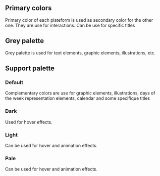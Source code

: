 
<Meta title="Design Tokens/Common Colors" component={Colors} />

<style>
  {`
    * {box-sizing: border-box;}
    .h2, .h3 {margin-top: 50px;border-bottom: 0;}
    .flex {display: flex;gap: 24px;flex-wrap: wrap;justify-content: flex-start;}
    .ctn-card {box-shadow: 0px 2px 6px 0px #00000026;border-radius: 8px;}
    .name-color {font-weight: bold;}
    .name-color, .hexa-color, .variable {margin: 0;line-height: 24px;font-size: 14px;}
    .background-color {height: 100px;width: 160px;border-radius: 8px 8px 0 0;}
    .description-color {padding: 16px;width: 160px;height: 102px;border-radius: 0 0 8px 8px;background: #FFFFFF;box-shadow: 0px 2px 6px rgba(0, 0, 0, 0.15);}
  `}
</style>

<div className="ctn">
  <h2 className="h2">Primary colors</h2>
  <p className="title">Primary color of each plateform is used as secondary color for the other one. They are use for interactions. Can be use for specific titles</p>
  <div className="flex">
    <Colors 
      color="Orange"
      hexa="#FF8D2E"
    />
    <Colors 
      color="Blue"
      hexa="#2A9CC8"
    />
  </div>

<h2 className="h2">Grey palette</h2>
<p className="title">
  Grey palette is used for text elements, graphic elements, illustrations, etc.
</p>
<div className="flex">
  <Colors color="Darkness" hexa="#000000" nameVar="$black" />
  <Colors color="Black" hexa="#4A4A4A" nameVar="$gray-800" />
  <Colors color="Graphite" hexa="#909090" nameVar="$gray-700" />
  <Colors color="Stone" hexa="#B0B0B0" nameVar="$gray-600" />
  <Colors color="Grey" hexa="#C7C7C7" nameVar="$gray-500" />
  <Colors color="Cloudy" hexa="#E4E4E4" nameVar="$gray-400" />
  <Colors color="Pearl" hexa="#F2F2F2" nameVar="$gray-300" />
  <Colors color="Fog" hexa="#FAFAFA" nameVar="$gray-200" />
  <Colors color="White" hexa="#FFFFFF" nameVar="$white" />
</div>

<h2 className="h2">Support palette</h2>
<h3 className="h3">Default</h3>
<p className="title">
  Complementary colors are use for graphic elements, illustrations, days of the
  week representation elements, calendar and some specifique titles
</p>
<div className="flex">
  <Colors color="Error" hexa="#E13A3A" nameVar="$danger" />
  <Colors color="Warning" hexa="#F59700" nameVar="$warning" />
  <Colors color="Success" hexa="#7DBF85" nameVar="$success" />
  <Colors color="Information" hexa="#4BAFD5" nameVar="$info" />
</div>

<h3 className="h3">Dark</h3>
<p className="title">Used for hover effects.</p>
<div className="flex">
  <Colors color="Error" hexa="#D12A2A" nameVar="$danger-900" />
  <Colors color="Warning" hexa="#E58D00" nameVar="$warning-900" />
  <Colors color="Success" hexa="#70A977" nameVar="$success-900" />
  <Colors color="Information" hexa="#3499BF" nameVar="$info-900" />
</div>

<h3 className="h3">Light</h3>
<p className="title">Can be used for hover and animation effects.</p>
<div className="flex">
  <Colors color="Error" hexa="#f3a6a6" nameVar="$danger-200" />
  <Colors color="Warning" hexa="#f2c987" nameVar="$warning-200" />
  <Colors color="Success" hexa="#bbe1bf" nameVar="$success-200" />
  <Colors color="Information" hexa="#acd6e6" nameVar="$info-200" />
</div>

  <h3 className="h3">Pale</h3>
  <p className="title">Can be used for hover and animation effects.</p>
  <div className="flex">
    <Colors 
      color="Error"
      hexa="#ffe9e9"
      nameVar="$danger-100"
    />
    <Colors 
      color="Warning"
      hexa="#fdecd2"
      nameVar="$warning-100"
    />
    <Colors 
      color="Success"
      hexa="#daf1dd"
      nameVar="$success-100"
    />
    <Colors 
      color="Information"
      hexa="#d7e8ee"
      nameVar="$info-100"
    />
  </div>
</div>
